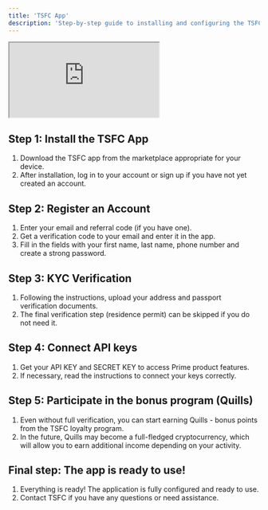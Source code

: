 ```yaml
---
title: 'TSFC App'
description: 'Step-by-step guide to installing and configuring the TSFC app'
---
```


<iframe src="https://www.youtube.com/embed/jhAT3jeLVEk"> </iframe>

## Step 1: Install the TSFC App
1. Download the TSFC app from the marketplace appropriate for your device.
2. After installation, log in to your account or sign up if you have not yet created an account.

## Step 2: Register an Account
1. Enter your email and referral code (if you have one).
2. Get a verification code to your email and enter it in the app.
3. Fill in the fields with your first name, last name, phone number and create a strong password.

## Step 3: KYC Verification
1. Following the instructions, upload your address and passport verification documents.
2. The final verification step (residence permit) can be skipped if you do not need it.

## Step 4: Connect API keys
1. Get your API KEY and SECRET KEY to access Prime product features.
2. If necessary, read the instructions to connect your keys correctly.

## Step 5: Participate in the bonus program (Quills)
1. Even without full verification, you can start earning Quills - bonus points from the TSFC loyalty program.
2. In the future, Quills may become a full-fledged cryptocurrency, which will allow you to earn additional income depending on your activity.

## Final step: The app is ready to use!
1. Everything is ready! The application is fully configured and ready to use.
2. Contact TSFC if you have any questions or need assistance.
